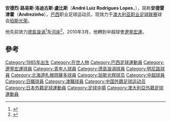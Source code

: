 {{Football player infobox
| playername= 安祖仙奴
| image = [[File:Andrezinho.jpg|250px]]
| fullname = André Luiz Rodrigues Lopes
| dateofbirth = {{birth date and age|1985|2|15}}
| cityofbirth = 大坎普
| countryofbirth = [[巴西|巴西]]
| height = {{height|m=1.71}}
| currentclub  = [[珀斯光荣足球俱乐部|珀斯光荣]]
| clubnumber = 27
| position = [[中場|中場]]
| youthyears =
| youthclubs =
| years = 2002-03<br>2003<br>2004-05<br>2006-07<br>2008<br>2008<br>2008-09<br>2009-10<br>2010<br>2011<br>2011-
| clubs = [[米內羅競技|明尼路]]<br>{{tsl|en|Centro Esportivo Nova Esperança||CENE}}<br>[[青年人體育會|青年人體育會]]<br>{{tsl|en|Centro Esportivo Nova Esperança||CENE}}<br>{{tsl|en|América Futebol Clube (SP)||阿美利加SP}}<br>{{tsl|en|Roma Esporte Apucarana||羅馬EA}}<br>→[[德島漩渦|德島漩渦]] (借用)<br>[[河床竞技俱乐部_(乌拉圭)|河床]]<br>[[遼寧宏運|遼寧宏運]]<br>[[札幌冈萨多|札幌冈萨多]]<br>[[珀斯光荣足球俱乐部|珀斯光荣]]
| caps(goals) ={{0}}{{0}}1 {{0}}(0)<br>{{0}}52 {{0}}(8)<br>{{0}}13 {{0}}(1)<br>{{0}}{{0}}0 {{0}}(0)<br><br>{{0}}{{0}}2 {{0}}(0)<br>{{0}}12 {{0}}(2)<br>{{0}}12 {{0}}(1)<br>{{0}}18 {{0}}(3)<br>{{0}}{{0}}7 {{0}}(0)<br>{{0}}{{0}}7 {{0}}(1)
| nationalyears = 
| nationalteam = 
| nationalcaps(goals) =
| pcupdate = 2011年12月26日
}}

'''安德烈·路易斯·洛迪古斯·盧比斯'''（'''André Luiz Rodrigues Lopes'''，{{bd|1985年|2月15日|||Rodrigues Lopes, Andre Luiz}}），简称'''安德雷津霍'''（'''Andrezinho'''），[[巴西|巴西]]职业足球运动员，现效力于[[澳大利亚职业足球联赛|澳大利亚职业足球联赛]]球会[[珀斯光荣足球俱乐部|珀斯光荣]]。

他先前效力[[德島漩渦|德島漩渦]]<ref>{{cite web|publisher=[[Guardian.co.uk|Guardian.co.uk]]|title=Stats Centre: Andrezinho Facts|url=http://guardian.touch-line.com/StatsCentre.asp?CTID=57&CPID=120&TEID=1403&PLID=210047&pStr=Player|accessdate=2010-02-13}}{{dead link|date=2017年12月 |bot=InternetArchiveBot |fix-attempted=yes }}</ref>及[[河床竞技俱乐部_(乌拉圭)|河床]]<ref>{{cite web|publisher=[[Tenfield|Tenfield]]|title=Ficha del jugador: Andresinho|url=http://www.tenfieldigital.com.uy/servlet/hprfchju?0,1,1%2F1601%2F,1,10203|language=es|accessdate=2010-02-13}}{{dead link|date=2018年5月 |bot=InternetArchiveBot |fix-attempted=yes }}</ref>。2010年3月，他轉到中超球會[[遼寧宏運|遼寧宏運]]。

==參考==
{{reflist}}

{{DEFAULTSORT:Rodrigues Lopes, Andre Luiz}}

[[Category:1985年出生|Category:1985年出生]]
[[Category:在世人物|Category:在世人物]]
[[Category:巴西足球運動員|Category:巴西足球運動員]]
[[Category:遼寧宏運球員|Category:遼寧宏運球員]]
[[Category:青年人球員|Category:青年人球員]]
[[Category:德島漩渦球員|Category:德島漩渦球員]]
[[Category:明尼路球員|Category:明尼路球員]]
[[Category:北海道札幌岡薩多球員|Category:北海道札幌岡薩多球員]]
[[Category:珀斯光辉球员|Category:珀斯光辉球员]]
[[Category:中超球員|Category:中超球員]]
[[Category:日職球員|Category:日職球員]]
[[Category:澳職球員|Category:澳職球員]]
[[Category:中国外籍足球运动员|Category:中国外籍足球运动员]]
[[Category:日本外籍足球運動員|Category:日本外籍足球運動員]]
[[Category:足球中場|Category:足球中場]]
[[Category:澳大利亞外籍足球運動員|Category:澳大利亞外籍足球運動員]]
